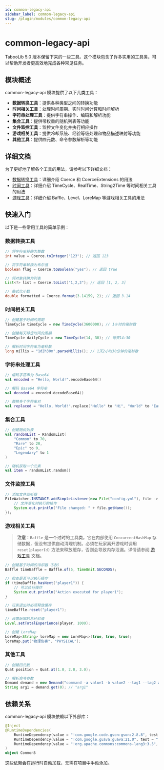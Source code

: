 ```yaml
---
id: common-legacy-api
sidebar_label: common-legacy-api
slug: /plugin/modules/common-legacy-api
---
```


# common-legacy-api

TabooLib 5.0 版本保留下来的一些工具。这个模块包含了许多实用的工具类，可以帮助开发者更高效地完成各种常见任务。

## 模块概述

common-legacy-api 模块提供了以下几类工具：

- **数据转换工具**：提供各种类型之间的转换功能
- **时间相关工具**：处理时间周期、实时时间计算和时间解析
- **字符串处理工具**：提供字符串操作、编码和解析功能
- **集合工具**：提供带权重的随机列表等功能
- **文件监控工具**：监控文件变化并执行相应操作
- **游戏相关工具**：提供冷却系统、经验等级处理和物品描述映射等功能
- **其他工具**：提供四元数、命令参数解析等功能

## 详细文档

为了更好地了解各个工具的用法，请参考以下详细文档：

- [数据转换工具](./data-conversion)：详细介绍 Coerce 和 CoerceExtensions 的用法
- [时间工具](./time-tools)：详细介绍 TimeCycle、RealTime、String2Time 等时间相关工具的用法
- [游戏工具](./game-tools)：详细介绍 Baffle、Level、LoreMap 等游戏相关工具的用法

## 快速入门

以下是一些常用工具的简单示例：

### 数据转换工具

```java
// 将字符串转换为整数
int value = Coerce.toInteger("123"); // 返回 123

// 将字符串转换为布尔值
boolean flag = Coerce.toBoolean("yes"); // 返回 true

// 将对象转换为列表
List<?> list = Coerce.toList("1,2,3"); // 返回 [1, 2, 3]

// 格式化小数
double formatted = Coerce.format(3.14159, 2); // 返回 3.14
```

### 时间相关工具

```java
// 创建基于时间的周期
TimeCycle timeCycle = new TimeCycle(3600000); // 1小时的毫秒数

// 创建每天特定时间的周期
TimeCycle dailyCycle = new TimeCycle(14, 30); // 每天14:30

// 解析时间字符串为毫秒数
long millis = "1d2h30m".parseMillis(); // 1天2小时30分钟的毫秒数
```

### 字符串处理工具

```kotlin
// 编码字符串为 Base64
val encoded = "Hello, World!".encodeBase64()

// 解码 Base64 字符串
val decoded = encoded.decodeBase64()

// 替换多个字符串对
val replaced = "Hello, World!".replace("Hello" to "Hi", "World" to "Earth") // 返回 "Hi, Earth!"
```

### 集合工具

```kotlin
// 创建随机列表
val randomList = RandomList(
    "Common" to 70,
    "Rare" to 20,
    "Epic" to 9,
    "Legendary" to 1
)

// 随机获取一个元素
val item = randomList.random()
```

### 文件监控工具

```java
// 添加文件监听器
FileWatcher.INSTANCE.addSimpleListener(new File("config.yml"), file -> {
    // 文件变化时执行的操作
    System.out.println("File changed: " + file.getName());
});
```

### 游戏相关工具

> **注意**：`Baffle` 是一个过时的工具类，它在内部使用 `ConcurrentHashMap` 存储数据，但没有提供自动清理机制。必须在玩家离开游戏时调用 `reset(playerId)` 方法来释放缓存，否则会导致内存泄漏。详情请参阅 [游戏工具](./game-tools) 文档。

```java
// 创建基于时间的冷却器（5秒）
Baffle timeBaffle = Baffle.of(5, TimeUnit.SECONDS);

// 检查是否可以执行操作
if (timeBaffle.hasNext("player1")) {
    // 可以执行操作
    System.out.println("Action executed for player1");
}

// 玩家退出时必须释放缓存
timeBaffle.reset("player1");

// 设置玩家的总经验值
Level.setTotalExperience(player, 1000);

// 创建 LoreMap
LoreMap<String> loreMap = new LoreMap<>(true, true, true);
loreMap.put("物理伤害", "PHYSICAL");
```

### 其他工具

```java
// 创建四元数
Quat position = Quat.at(1.0, 2.0, 3.0);

// 解析命令参数
Demand demand = new Demand("command -a value1 -b value2 --tag1 --tag2 arg1 arg2");
String arg1 = demand.get(0); // "arg1"
```

## 依赖关系

common-legacy-api 模块依赖以下外部库：

```kotlin
@Inject
@RuntimeDependencies(
    RuntimeDependency(value = "!com.google.code.gson:gson:2.8.8", test = "!com.google.gson.JsonElement"),
    RuntimeDependency(value = "!com.google.guava:guava:21.0", test = "!com.google.common.base.Optional"),
    RuntimeDependency(value = "!org.apache.commons:commons-lang3:3.5", test = "!org.apache.commons.lang3.concurrent.BasicThreadFactory")
)
object Common5
```

这些依赖会在运行时自动加载，无需在项目中手动添加。